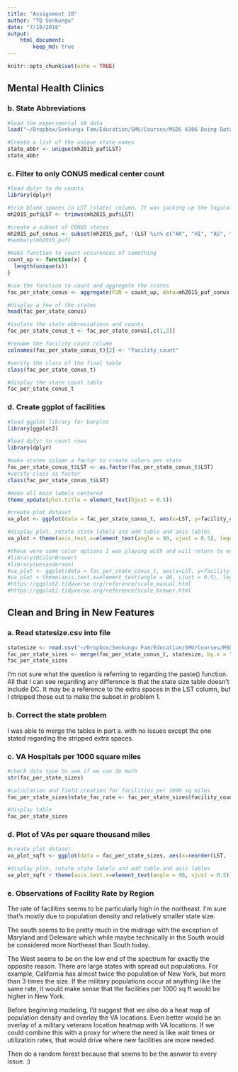 ```yaml
---
title: "Assignment 10"
author: "TQ Senkungu"
date: "7/18/2018"
output:
    html_document:
        keep_md: true
---
```


```r
knitr::opts_chunk$set(echo = TRUE)
```

## Mental Health Clinics

### b. State Abbreviations

```r
#load the experimental VA data
load("~/Dropbox/Senkungu Fam/Education/SMU/Courses/MSDS 6306 Doing Data Science/Homework/Assignment 10/N-MHSS-2015-DS0001-bndl-data-r/N-MHSS-2015-DS0001-data/N-MHSS-2015-DS0001-data-r.rda")

#Create a list of the unique state names
state_abbr <- unique(mh2015_puf$LST)
state_abbr
```

### c. Filter to only CONUS medical center count

```r
#load dplyr to do counts
library(dplyr)

#trim blank spaces in LST (state) column. It was jacking up the logical statement to subset the data frame
mh2015_puf$LST <- trimws(mh2015_puf$LST)

#create a subset of CONUS states
mh2015_puf_conus <- subset(mh2015_puf, !(LST %in% c("AK", "HI", "AS", "GU", "PR", "VI")))
#summary(mh2015_puf)

#make function to count occurences of something 
count_up <- function(x) {
  length(unique(x))
}

#use the function to count and aggregate the states
fac_per_state_conus <- aggregate(FUN = count_up, data=mh2015_puf_conus, . ~ LST)

#display a few of the states
head(fac_per_state_conus)

#isolate the state abbreviations and counts
fac_per_state_conus_t <- fac_per_state_conus[,c(1,2)]

#rename the facility count column
colnames(fac_per_state_conus_t)[2] <- "facility_count"

#verify the class of the final table
class(fac_per_state_conus_t)

#display the state count table
fac_per_state_conus_t
```

### d. Create ggplot of facilities

```r
#load ggplot library for barplot
library(ggplot2)

#load dplyr to count rows
library(dplyr)

#make states column a factor to create colors per state
fac_per_state_conus_t$LST <- as.factor(fac_per_state_conus_t$LST)
#verify class as factor
class(fac_per_state_conus_t$LST)

#make all main labels centered
theme_update(plot.title = element_text(hjust = 0.5))

#create plot dataset
va_plot <- ggplot(data = fac_per_state_conus_t, aes(x=LST, y=facility_count, fill = LST)) + geom_bar(stat = "identity")

#display plot, rotate state labels and add table and axis lables
va_plot + theme(axis.text.x=element_text(angle = 90, vjust = 0.5), legend.position="none") + scale_color_manual(values = LST) + labs(title="Number of VA Facilities by State", fill = "State", x= "State", y= "Facility Count")

#these were some color options I was playing with and will return to experiment with later
#library(RColorBrewer)
#library(wesanderson)
#va_plot <- ggplot(data = fac_per_state_conus_t, aes(x=LST, y=facility_count, fill = LST)) + geom_bar(stat = "identity")
#va_plot + theme(axis.text.x=element_text(angle = 90, vjust = 0.5), legend.position="top") +scale_color_manual(values=wes_palette(name="Royal1"))
#https://ggplot2.tidyverse.org/reference/scale_manual.html
#https://ggplot2.tidyverse.org/reference/scale_brewer.html
```
## Clean and Bring in New Features

### a. Read statesize.csv into file
```r
statesize <- read.csv("~/Dropbox/Senkungu Fam/Education/SMU/Courses/MSDS 6306 Doing Data Science/Homework/Assignment 10/statesize.csv", header = TRUE)
fac_per_state_sizes <- merge(fac_per_state_conus_t, statesize, by.x = "LST", by.y = "Abbrev")
fac_per_state_sizes
```
I'm not sure what the question is referring to regarding the paste() function. All that I can see regarding any difference is that the state size table doesn't include DC. It may be a reference to the extra spaces in the LST column, but I stripped those out to make the subset in problem 1.

### b. Correct the state problem

I was able to merge the tables in part a. with no issues except the one stated regarding the stripped extra spaces.

### c. VA Hospitals per 1000 square miles

```r
#check data type to see if we can do math
str(fac_per_state_sizes)

#calculation and field creation for facilities per 1000 sq miles
fac_per_state_sizes$state_fac_rate <- fac_per_state_sizes$facility_count/(fac_per_state_sizes$SqMiles/1000)

#display table
fac_per_state_sizes
```

### d. Plot of VAs per square thousand miles

```r
#create plot dataset
va_plot_sqft <- ggplot(data = fac_per_state_sizes, aes(x=reorder(LST, -state_fac_rate), y=state_fac_rate, fill = Region)) + geom_bar(stat = "identity")

#display plot, rotate state labels and add table and axis lables
va_plot_sqft + theme(axis.text.x=element_text(angle = 90, vjust = 0.5)) + scale_color_manual(values = Region) + labs(title="Number of VA Facilities per Thousand Sq Miles by State", fill = "State", x= "State", y= "Facility Count per 1000 Miles")
```

### e. Observations of Facility Rate by Region

The rate of facilities seems to be particularly high in the northeast. I'm sure that's mostly due to population density and relatively smaller state size. 

The south seems to be pretty much in the midrage with the exception of Maryland and Deleware which while maybe technically in the South would be considered more Northeast than South today.

The West seems to be on the low end of the spectrum for exactly the opposite reason. There are large states with spread out populations. For example, California has almost twice the population of New York, but more than 3 times the size. If the military populations occur at anything like the same rate, it would make sense that the facilities per 1000 sq ft would be higher in New York.

Before beginning modeling, I'd suggest that we also do a heat map of population density and overlay the VA locations. Even better would be an overlay of a military veterans location heatmap with VA locations. If we could combine this with a proxy for where the need is like wait times or utilization rates, that would drive where new facilities are more needed.

Then do a random forest because that seems to be the asnwer to every issue. :)